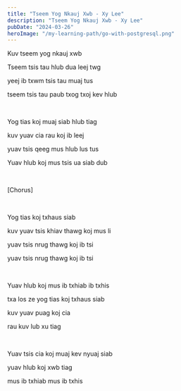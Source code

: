```yaml
---
title: "Tseem Yog Nkauj Xwb - Xy Lee"
description: "Tseem Yog Nkauj Xwb - Xy Lee"
pubDate: "2024-03-26"
heroImage: "/my-learning-path/go-with-postgresql.png"
---
```


Kuv tseem yog nkauj xwb

Tseem tsis tau hlub dua leej twg

yeej ib txwm tsis tau muaj tus

tseem tsis tau paub txog txoj kev hlub

<br />

Yog tias koj muaj siab hlub tiag

kuv yuav cia rau koj ib leej

yuav tsis qeeg mus hlub lus tus

Yuav hlub koj mus tsis ua siab dub

<br />

[Chorus]

<br />

Yog tias koj txhaus siab

kuv yuav tsis khiav thawg koj mus li

yuav tsis nrug thawg koj ib tsi

yuav tsis nrug thawg koj ib tsi

<br />

Yuav hlub koj mus ib txhiab ib txhis

txa los ze yog tias koj txhaus siab

kuv yuav puag koj cia

rau kuv lub xu tiag

<br />

Yuav tsis cia koj muaj kev nyuaj siab

yuav hlub koj xwb tiag

mus ib txhiab mus ib txhis

